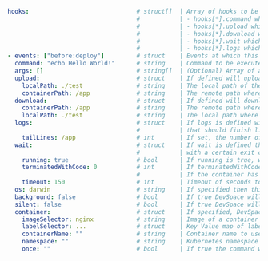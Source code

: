```yaml
hooks:                              # struct[]  | Array of hooks to be executed. A hook can only have either one of the following fields defined:
                                    #           | - hooks[*].command which will either execute a command locally or remotely in a container
                                    #           | - hooks[*].upload which will upload files or folders into a container
                                    #           | - hooks[*].download which will download files or folder from a container
                                    #           | - hooks[*].wait which will wait for a container to become running or terminate
                                    #           | - hooks[*].logs which will print the logs for a certain container
- events: ["before:deploy"]         # struct    | Events at which this hook should get executed
  command: "echo Hello World!"      # string    | Command to be executed when this hook is triggered (if no args a specified, will be executed in a golang shell)
  args: []                          # string[]  | (Optional) Array of arguments for the command of this hook. If this is specified, command has to be present in PATH
  upload:                           # struct    | If defined will upload files or folders into the container.
    localPath: ./test               # string    | The local path of the file or folder
    containerPath: /app             # string    | The remote path where to upload the file or folder into
  download:                         # struct    | If defined will download files or folders from the container.
    containerPath: /app             # string    | The remote path where to download the file or folder from
    localPath: ./test               # string    | The local path where to download the file or folder
  logs:                             # struct    | If logs is defined will print the logs of the target container. This is useful for containers 
                                    #           | that should finish like init containers or job pods. Otherwise this hook will never terminate.
    tailLines: /app                 # int       | If set, the number of lines from the end of the logs to show
  wait:                             # struct    | If wait is defined the hook will wait until the matched pod or container is running or is terminated
                                    #           | with a certain exit code.
    running: true                   # bool      | If running is true, will wait until the matched containers are running. Can be used together with terminatedWithCode.
    terminatedWithCode: 0           # int       | If terminatedWithCode is not nil, will wait until the matched containers are terminated with the given exit code. 
                                    #           | If the container has exited with a different exit code, the hook will fail. Can be used together with running.
    timeout: 150                    # int       | Timeout of seconds to wait for matched containers to reach the given state until the hook will fail.
  os: darwin                        # string    | If specified then this hook is only executed on the given operating system
  background: false                 # bool      | If true DevSpace will not wait for the command to finish and directly move on
  silent: false                     # bool      | If true DevSpace will not print any command output to the console
  container:                        # struct    | If specified, DevSpace will run the command in the container instead of locally
    imageSelector: nginx            # string    | Image of a container by which DevSpace should select the pod
    labelSelector: ...              # struct    | Key Value map of labels and values to select pods with
    containerName: ""               # string    | Container name to use after selecting a pod
    namespace: ""                   # string    | Kubernetes namespace to select pods in
    once: ""                        # bool      | If true the command will execute once - unless the targeted container is restarted and the hook is re-executing according to its lifecycle events (default false)
```
